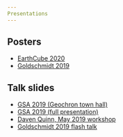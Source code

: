 ```yaml
---
Presentations
---
```



## Posters

- [EarthCube 2020](https://earthcube2020-agu.ipostersessions.com/default.aspx?s=B0-55-36-C9-37-FC-45-21-A9-D0-E4-97-81-85-32-52&guestview=true)
- [Goldschmidt 2019](/media/2019/sparrow-goldschmidt2019-poster-dquinn.pdf)

## Talk slides

- [GSA 2019 (Geochron town hall)](/media/2019/sparrow-gsa2019-geochron-town-hall-dpquinn.pdf)
- [GSA 2019 (full presentation)](/media/2019/sparrow-gsa2019-talk-dpquinn.pdf)
- [Daven Quinn, May 2019 workshop](/media/2019/sparrow-may2019-workshop-dpquinn/index.html)
- [Goldschmidt 2019 flash talk](/media/2019/sparrow-goldschmidt2019-flash-talk-dpquinn.pdf)

